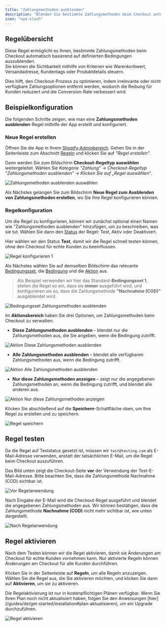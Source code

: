 ```yaml
---
title: "Zahlungsmethoden ausblenden"
description: "Blenden Sie bestimmte Zahlungsmethoden beim Checkout unter festgelegten Bedingungen aus."
icon: "eye-slash"
---
```


## Regelübersicht

Diese Regel ermöglicht es Ihnen, bestimmte Zahlungsmethoden beim Checkout automatisch basierend auf definierten Bedingungen auszublenden.  
Sie können die Sichtbarkeit mithilfe von Kriterien wie Warenkorbwert, Versandadresse, Kundentags oder Produktdetails steuern.

Dies hilft, den Checkout-Prozess zu optimieren, indem irrelevante oder nicht verfügbare Zahlungsoptionen entfernt werden, wodurch die Reibung für Kunden reduziert und die Conversion-Rate verbessert wird.

## Beispielkonfiguration

Die folgenden Schritte zeigen, wie man eine **Zahlungsmethoden ausblenden**-Regel mithilfe der App erstellt und konfiguriert.

### Neue Regel erstellen

Öffnen Sie die App in Ihrem [Shopify-Adminbereich](/guides/de/get-started/installation#app-öffnen). Gehen Sie in der Seitenleiste zum Abschnitt [Regeln](/guides/de/get-started/quickstart#erstellen-einer-beispielregel) und klicken Sie auf _"Regel erstellen"_.

Dann werden Sie zum Bildschirm **Checkout-Regeltyp auswählen** weitergeleitet. Wählen Sie _Kategorie "Zahlung" → Checkout-Regeltyp "Zahlungsmethoden ausblenden" → Klicken Sie auf „Regel auswählen“_.

<img
  src="/images/essentials/payment/select-hide-payment-methods.webp"
  alt="Zahlungsmethoden ausblenden auswählen"
/>

Als Nächstes gelangen Sie zum Bildschirm **Neue Regel zum Ausblenden von Zahlungsmethoden erstellen**, wo Sie Ihre Regel konfigurieren können.

### Regelkonfiguration

Um die Regel zu konfigurieren, können wir zunächst optional einen Namen wie "Zahlungsmethoden ausblenden" hinzufügen, um zu beschreiben, was sie tut. Wählen Sie dann den [Status](/guides/de/get-started/concepts#status) der Regel: Test, Aktiv oder Deaktiviert.

Hier wählen wir den Status **Test**, damit wir die Regel schnell testen können, ohne den Checkout für echte Kunden zu beeinflussen.

<img
  src="/images/essentials/payment/rule-configure-1-hide-payment-methods.webp"
  alt="Regel konfigurieren 1"
/>

Als Nächstes wählen Sie auf demselben Bildschirm das relevante [Bedingungsset](/guides/de/get-started/concepts#bedingungsset), die [Bedingung](/guides/de/get-started/concepts#bedingungen-das-“wann”) und die [Aktion](/guides/de/get-started/concepts#aktion-das-“was”) aus.

> Als Beispiel verwenden wir hier das Standard-**Bedingungsset 1**, stellen die Regel so ein, dass sie **immer** ausgeführt wird, und konfigurieren sie so, dass die Zahlungsmethode **"Nachnahme (COD)"** ausgeblendet wird.

<img
  src="/images/essentials/payment/condition-set-hide-payment-methods.webp"
  alt="Bedingungsset Zahlungsmethoden ausblenden"
/>

Im **Aktionsbereich** haben Sie drei Optionen, um Zahlungsmethoden beim Checkout zu verwalten:

- **Diese Zahlungsmethoden ausblenden** – blendet nur die Zahlungsmethoden aus, die Sie angeben, wenn die Bedingung zutrifft.

<img
  src="/images/essentials/payment/action-hide-these-payment-methods-hide-payment-methods.webp"
  alt="Aktion Diese Zahlungsmethoden ausblenden"
/>

- **Alle Zahlungsmethoden ausblenden** – blendet alle verfügbaren Zahlungsmethoden aus, wenn die Bedingung zutrifft.

<img
  src="/images/essentials/payment/action-hide-all-payment-methods.webp"
  alt="Aktion Alle Zahlungsmethoden ausblenden"
/>

- **Nur diese Zahlungsmethoden anzeigen** – zeigt nur die angegebenen Zahlungsmethoden an, wenn die Bedingung zutrifft, und blendet alle anderen aus.

<img
  src="/images/essentials/payment/action-only-show-these-payment-methods-hide-payment-methods.webp"
  alt="Aktion Nur diese Zahlungsmethoden anzeigen"
/>

Klicken Sie abschließend auf die <b>Speichern</b>-Schaltfläche oben, um Ihre Regel zu erstellen und zu speichern.

<img src="/images/shared/save-rule.webp" alt="Regel speichern" />

## Regel testen

Da die Regel auf Teststatus gesetzt ist, müssen wir `test@testing.com` als E-Mail-Adresse verwenden, anstatt der tatsächlichen E-Mail, um die Regel beim Checkout auszuführen.

<Warning>
  Das Bild unten zeigt die Checkout-Seite <b>vor</b> der Verwendung der
  Test-E-Mail-Adresse. Bitte beachten Sie, dass die Zahlungsmethode Nachnahme
  (COD) sichtbar ist.
</Warning>

<img
  src="/images/essentials/payment/before-rule-apply-payment-methods.webp"
  alt="Vor Regelanwendung"
/>

Nach Eingabe der E-Mail wird die Checkout-Regel ausgeführt und blendet die angegebenen Zahlungsmethoden aus. Wir können bestätigen, dass die Zahlungsmethode **Nachnahme (COD)** nicht mehr sichtbar ist, wie unten dargestellt.

<img
  src="/images/essentials/payment/after-rule-apply-hide-payment-methods.webp"
  alt="Nach Regelanwendung"
/>

## Regel aktivieren

Nach dem Testen können wir die Regel aktivieren, damit sie Änderungen am Checkout für echte Kunden vornehmen kann. Nur aktivierte Regeln können Änderungen am Checkout für alle Kunden durchführen.

Klicken Sie in der Seitenleiste auf **Regeln**, um alle Regeln anzuzeigen. Wählen Sie die Regel aus, die Sie aktivieren möchten, und klicken Sie dann auf **Aktivieren**, um sie zu aktivieren.

<Warning>
  Die Regelaktivierung ist nur in kostenpflichtigen Plänen verfügbar. Wenn Sie
  Ihren Plan noch nicht aktualisiert haben, folgen Sie den Anweisungen
  [hier](/guides/de/get-started/installation#plan-aktualisieren), um ein Upgrade
  durchzuführen.
</Warning>

<img
  src="/images/essentials/payment/activate-the-rule-hide-payment-methods.webp"
  alt="Regel aktivieren"
/>
